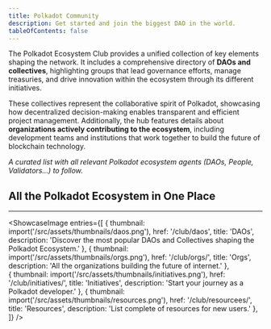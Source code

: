 ```yaml
---
title: Polkadot Community
description: Get started and join the biggest DAO in the world.
tableOfContents: false
---
```



The Polkadot Ecosystem Club provides a unified collection of key elements shaping the network. 
It includes a comprehensive directory of **DAOs and collectives**, highlighting groups that lead governance efforts, manage treasuries, 
and drive innovation within the ecosystem through its different initiatives. 

These collectives represent the collaborative spirit of Polkadot, 
showcasing how decentralized decision-making enables transparent and efficient project management. Additionally, the hub features details about **organizations actively contributing to the ecosystem**, 
including development teams and institutions that work together to build the future of blockchain technology.

*A curated list with all relevant Polkadot ecosystem agents (DAOs, People, Validators…) to follow.*

## All the Polkadot Ecosystem in One Place
----------------
<ShowcaseImage
  entries={[
        {
      thumbnail: import('/src/assets/thumbnails/daos.png'),
      href: '/club/daos',
      title: 'DAOs',
      description: 'Discover the most popular DAOs and Collectives shaping the Polkadot Ecosystem.'
    },
                     {
      thumbnail: import('/src/assets/thumbnails/orgs.png'),
      href: '/club/orgs/',
      title: 'Orgs',
      description: 'All the organizations building the future of internet.'
      },  
    {
      thumbnail: import('/src/assets/thumbnails/initiatives.png'),
      href: '/club/initiatives/',
      title: 'Initiatives',
      description: 'Start your journey as a Polkadot developer.'
      },
          {
      thumbnail: import('/src/assets/thumbnails/resources.png'),
      href: '/club/resourcees/',
      title: 'Resources',
      description: 'List complete of resources for new users.'
      },
  ]}
/>

